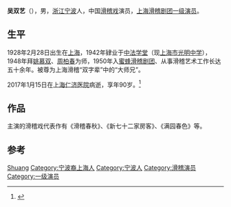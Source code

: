 '''吴双艺'''（{{bd|1927年|2月28日|2017年|1月15日|catIdx=Wu}}），男，[[浙江|浙江]][[宁波|宁波]]人，中国[[滑稽戏|滑稽戏]]演员，[[上海滑稽剧团|上海滑稽剧团]][[一级演员|一级演员]]。

== 生平 ==
1928年2月28日出生在[[上海|上海]]，1942年肄业于[[中法学堂|中法学堂]]（现[[上海市光明中学|上海市光明中学]]），1948年拜[[姚慕双|姚慕双]]、[[周柏春|周柏春]]为师，1950年入[[蜜蜂滑稽剧团|蜜蜂滑稽剧团]]、从事滑稽艺术工作长达五十余年。被尊为上海滑稽“双字辈”中的“大师兄”。

2017年1月15日在[[上海|上海]][[上海交通大学医学院附属仁济医院|仁济医院]]病逝，享年90岁。<ref>{{Cite web|title=90岁滑稽名家吴双艺去世，上海滑稽“双字辈”仅剩寥寥几人|url=http://www.thepaper.cn/newsDetail_forward_1601325|accessdate=2020-04-09|work=澎湃新闻|archive-date=2017-01-19|archive-url=https://web.archive.org/web/20170119082040/http://www.thepaper.cn/newsDetail_forward_1601325|dead-url=no}}</ref>

== 作品 ==
主演的滑稽戏代表作有《滑稽春秋》、《新七十二家房客》、《满园春色》等。

== 参考 ==
{{reflist}}

{{Authority control}}
{{DEFAULTSORT:Wu吴}}
[[Category:吴姓|Shuang]]
[[Category:宁波裔上海人|Category:宁波裔上海人]]
[[Category:宁波人|Category:宁波人]]
[[Category:滑稽演员|Category:滑稽演员]]
[[Category:一级演员|Category:一级演员]]